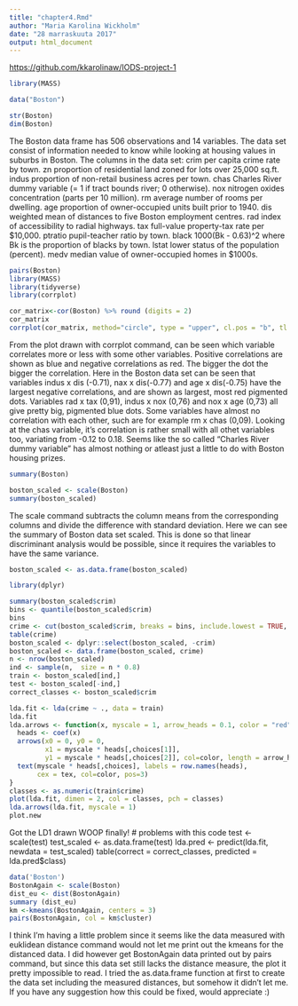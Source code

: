 ```yaml
---
title: "chapter4.Rmd"
author: "Maria Karolina Wickholm"
date: "28 marraskuuta 2017"
output: html_document
---
```

<https://github.com/kkarolinaw/IODS-project-1>
```r
library(MASS)
```
```r
data("Boston")
```
```r
str(Boston)
dim(Boston)
```
The Boston data frame has 506 observations and 14 variables.
The data set consist of information needed to know while looking at housing values in suburbs in Boston.
The columns in the data set:
crim
per capita crime rate by town.
zn
proportion of residential land zoned for lots over 25,000 sq.ft.
indus
proportion of non-retail business acres per town.
chas
Charles River dummy variable (= 1 if tract bounds river; 0 otherwise).
nox
nitrogen oxides concentration (parts per 10 million).
rm
average number of rooms per dwelling.
age
proportion of owner-occupied units built prior to 1940.
dis
weighted mean of distances to five Boston employment centres.
rad
index of accessibility to radial highways.
tax
full-value property-tax rate per \$10,000.
ptratio
pupil-teacher ratio by town.
black
1000(Bk - 0.63)^2 where Bk is the proportion of blacks by town.
lstat
lower status of the population (percent).
medv
median value of owner-occupied homes in \$1000s.
```r
pairs(Boston)
library(MASS)
library(tidyverse)
library(corrplot)
```
```r
cor_matrix<-cor(Boston) %>% round (digits = 2)
cor_matrix
corrplot(cor_matrix, method="circle", type = "upper", cl.pos = "b", tl.pos = "d", tl.cex = 0.6)
```
From the plot drawn with corrplot command, can be seen which variable correlates more or less with some other variables. Positive correlations are shown as blue and negative correlations as red. The bigger the dot the bigger the correlation. Here in the Boston data set can be seen that variables indus x dis (-0.71), nax x dis(-0.77) and age x dis(-0.75) have the largest negative correlations, and are shown as largest, most red pigmented dots. Variables rad x tax (0,91), indus x nox (0,76) and nox x age (0,73) all give pretty big, pigmented blue dots. Some variables have almost no correlation with each other, such are for example rm x chas (0,09). Looking at the chas variable, it's correlation is rather small with all othet variables too, variating from -0.12 to 0.18. Seems like the so called "Charles River dummy variable" has almost nothing or atleast just a little to do with Boston housing prizes.
```r
summary(Boston)
```

```r
boston_scaled <- scale(Boston)
summary(boston_scaled)
```
The scale command subtracts the column means from the corresponding columns and divide the difference with standard deviation. Here we can see the summary of Boston data set scaled. This is done so that linear discriminant analysis would be possible, since it requires the variables to have the same variance. 
```r
boston_scaled <- as.data.frame(boston_scaled)
```
```r
library(dplyr)
```
```r
summary(boston_scaled$crim)
bins <- quantile(boston_scaled$crim)
bins
crime <- cut(boston_scaled$crim, breaks = bins, include.lowest = TRUE, labels = c("low", "med_low", "med_high", "high"))
table(crime)
boston_scaled <- dplyr::select(boston_scaled, -crim)
boston_scaled <- data.frame(boston_scaled, crime)
n <- nrow(boston_scaled)
ind <- sample(n,  size = n * 0.8)
train <- boston_scaled[ind,]
test <- boston_scaled[-ind,]
correct_classes <- boston_scaled$crim
```

```r
lda.fit <- lda(crime ~ ., data = train)
lda.fit
lda.arrows <- function(x, myscale = 1, arrow_heads = 0.1, color = "red", tex = 0.75, choices = c(1,2)){
  heads <- coef(x)
  arrows(x0 = 0, y0 = 0, 
         x1 = myscale * heads[,choices[1]], 
         y1 = myscale * heads[,choices[2]], col=color, length = arrow_heads)
  text(myscale * heads[,choices], labels = row.names(heads), 
       cex = tex, col=color, pos=3)
}
classes <- as.numeric(train$crime)
plot(lda.fit, dimen = 2, col = classes, pch = classes)
lda.arrows(lda.fit, myscale = 1)
plot.new
```
Got the LD1 drawn WOOP finally!
#
problems with this code
test <- scale(test)
test_scaled <- as.data.frame(test)
lda.pred <- predict(lda.fit, newdata = test_scaled)
table(correct = correct_classes, predicted = lda.pred$class)

```r
data('Boston')
BostonAgain <- scale(Boston)
dist_eu <- dist(BostonAgain)
summary (dist_eu)
km <-kmeans(BostonAgain, centers = 3)
pairs(BostonAgain, col = km$cluster)
```
I think I'm having a little problem since it seems like the data measured with euklidean distance command would not let me print out the kmeans for the distanced data. I did however get BostonAgain data printed out by pairs command, but since this data set still lacks the distance measure, the plot it pretty impossible to read. I tried the as.data.frame function at first to create the data set including the measured distances, but somehow it didn't let me. If you have any suggestion how this could be fixed, would appreciate :)